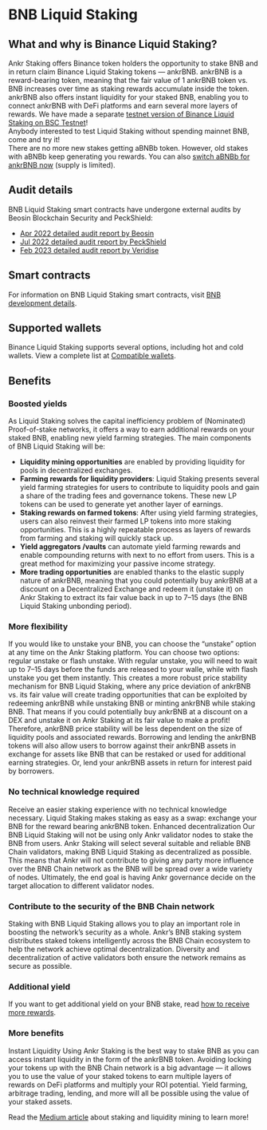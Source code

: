 
# BNB Liquid Staking

## What and why is Binance Liquid Staking?
Ankr Staking offers Binance token holders the opportunity to stake BNB and in return claim Binance Liquid Staking tokens — ankrBNB. 
ankrBNB is a reward-bearing token, meaning that the fair value of 1 ankrBNB token vs. BNB increases over time as staking rewards accumulate inside the token.<br/>
ankrBNB also offers instant liquidity for your staked BNB, enabling you to connect ankrBNB with DeFi platforms and earn several more layers of rewards.
<Callout type="tip">
We have made a separate [testnet version of Binance Liquid Staking on BSC Testnet](https://testnet.ankr.com/staking/stake/bnb/)! <br/>
    Anybody interested to test Liquid Staking without spending mainnet BNB, come and try it!<br/>
</Callout>
<Callout type="warning">
There are no more new stakes getting aBNBb token. However, old stakes with aBNBb keep generating you rewards. You can also [switch aBNBb for ankrBNB now](https://www.ankr.com/staking/switch/) (supply is limited).
</Callout>

## Audit details
BNB Liquid Staking smart contracts have undergone external audits by Beosin Blockchain Security and PeckShield:
* [Apr 2022 detailed audit report by Beosin](/pdf/smart_contract_security_audit_bnb.pdf)
* [Jul 2022 detailed audit report by PeckShield](/pdf/smart_contract_security_audit_bnb_peckshield.pdf)
* [Feb 2023 detailed audit report by Veridise](/pdf/smart_contract_security_audit_ankrbnb_veridise_feb_2023.pdf)

## Smart contracts
For information on BNB Liquid Staking smart contracts, visit [BNB development details](/staking-for-developers/dev-details/bnb-liquid-staking-mechanics/#smart-contracts).

## Supported wallets
Binance Liquid Staking supports several options, including hot and cold wallets. 
View a complete list at [Compatible wallets](/staking-extra/compatible-wallets/).

## Benefits

### Boosted yields
As Liquid Staking solves the capital inefficiency problem of (Nominated) Proof-of-stake networks, it offers a way to earn additional rewards on your staked BNB, enabling new yield farming strategies. The main components of BNB Liquid Staking will be:

* **Liquidity mining opportunities** are enabled by providing liquidity for pools in decentralized exchanges.
* **Farming rewards for liquidity providers**: Liquid Staking presents several yield farming strategies for users to contribute to liquidity pools and gain a share of the trading fees and governance tokens. These new LP tokens can be used to generate yet another layer of earnings.
* **Staking rewards on farmed tokens**: After using yield farming strategies, users can also reinvest their farmed LP tokens into more staking opportunities. This is a highly repeatable process as layers of rewards from farming and staking will quickly stack up.
* **Yield aggregators /vaults** can automate yield farming rewards and enable compounding returns with next to no effort from users. This is a great method for maximizing your passive income strategy.
* **More trading opportunities** are enabled thanks to the elastic supply nature of ankrBNB, meaning that you could potentially buy ankrBNB at a discount on a Decentralized Exchange and redeem it (unstake it) on Ankr Staking to extract its fair value back in up to 7–15 days (the BNB Liquid Staking unbonding period).

### More flexibility
If you would like to unstake your BNB, you can choose the “unstake” option at any time on the Ankr Staking platform. You can choose two options: regular unstake or flash unstake. With regular unstake, you will need to wait up to 7–15 days before the funds are released to your walle, while with flash unstake you get them instantly.
This creates a more robust price stability mechanism for BNB Liquid Staking, where any price deviation of ankrBNB vs. its fair value will create trading opportunities that can be exploited by redeeming ankrBNB while unstaking BNB or minting ankrBNB while staking BNB. That means if you could potentially buy ankrBNB at a discount on a DEX and unstake it on Ankr Staking at its fair value to make a profit! Therefore,  ankrBNB price stability will be less dependent on the size of liquidity pools and associated rewards. Borrowing and lending the ankrBNB tokens will also allow users to borrow against their ankrBNB assets in exchange for assets like BNB that can be restaked or used for additional earning strategies. Or, lend your  ankrBNB assets in return for interest paid by borrowers.

### No technical knowledge required
Receive an easier staking experience with no technical knowledge necessary. Liquid Staking makes staking as easy as a swap: exchange your BNB for the reward bearing ankrBNB token. Enhanced decentralization Our BNB Liquid Staking will not be using only Ankr validator nodes to stake the BNB from users. Ankr Staking will select several suitable and reliable BNB Chain validators, making BNB Liquid Staking as decentralized as possible. This means that Ankr will not contribute to giving any party more influence over the BNB Chain network as the BNB will be spread over a wide variety of nodes. Ultimately, the end goal is having Ankr governance decide on the target allocation to different validator nodes.

### Contribute to the security of the BNB Chain network
Staking with BNB Liquid Staking allows you to play an important role in boosting the network’s security as a whole. Ankr’s BNB staking system distributes staked tokens intelligently across the BNB Chain ecosystem to help the network achieve optimal decentralization. Diversity and decentralization of active validators both ensure the network remains as secure as possible.

### Additional yield
If you want to get additional yield on your BNB stake, read [how to receive more rewards](https://medium.com/ankr-network/ankr-x-ellipsis-staking-liquidity-mining-ankr-rewards-f49a76fd50cc).

### More benefits
Instant Liquidity Using Ankr Staking is the best way to stake BNB as you can access instant liquidity in the form of the ankrBNB token. 
Avoiding locking your tokens up with the BNB Chain network is a big advantage — it allows you to use the value of your staked tokens to earn multiple layers of rewards on DeFi platforms and multiply your ROI potential. 
Yield farming, arbitrage trading, lending, and more will all be possible using the value of your staked assets.

Read the [Medium article](https://medium.com/Ankr-network/Ankr-x-ellipsis-staking-liquidity-mining-Ankr-rewards-f49a76fd50cc) about staking and liquidity mining to learn more!